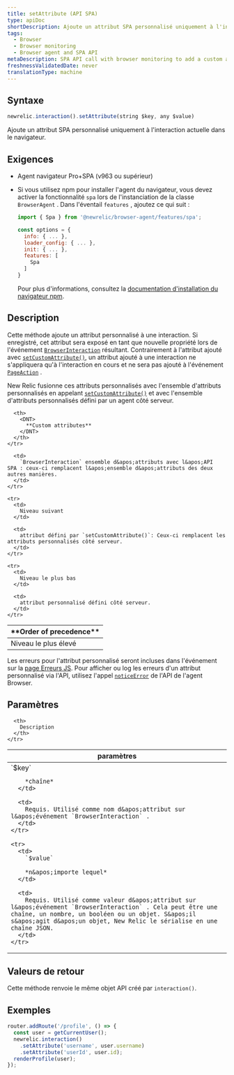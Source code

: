 ```yaml
---
title: setAttribute (API SPA)
type: apiDoc
shortDescription: Ajoute un attribut SPA personnalisé uniquement à l'interaction actuelle dans le navigateur.
tags:
  - Browser
  - Browser monitoring
  - Browser agent and SPA API
metaDescription: SPA API call with browser monitoring to add a custom attribute only to the current interaction.
freshnessValidatedDate: never
translationType: machine
---
```


## Syntaxe

```js
newrelic.interaction().setAttribute(string $key, any $value)
```

Ajoute un attribut SPA personnalisé uniquement à l&apos;interaction actuelle dans le navigateur.

## Exigences

* Agent navigateur Pro+SPA (v963 ou supérieur)

* Si vous utilisez npm pour installer l&apos;agent du navigateur, vous devez activer la fonctionnalité `spa` lors de l&apos;instanciation de la classe `BrowserAgent` . Dans l&apos;éventail `features` , ajoutez ce qui suit :

  ```js
  import { Spa } from '@newrelic/browser-agent/features/spa';

  const options = {
    info: { ... },
    loader_config: { ... },
    init: { ... },
    features: [
      Spa
    ]
  }
  ```

  Pour plus d&apos;informations, consultez la [documentation d&apos;installation du navigateur npm](https://www.npmjs.com/package/@newrelic/browser-agent#new-relic-browser-agent).

## Description

Cette méthode ajoute un attribut personnalisé à une interaction. Si enregistré, cet attribut sera exposé en tant que nouvelle propriété lors de l&apos;événement [`BrowserInteraction`](/docs/insights/explore-data/attributes/browser-default-attributes-insights#browserinteraction-attributes) résultant. Contrairement à l&apos;attribut ajouté avec [`setCustomAttribute()`](/docs/browser/new-relic-browser/browser-agent-apis/browser-api-newrelicsetcustomattribute), un attribut ajouté à une interaction ne s&apos;appliquera qu&apos;à l&apos;interaction en cours et ne sera pas ajouté à l&apos;événement [`PageAction`](/docs/insights/explore-data/attributes/browser-default-attributes-insights#pageaction-list) .

New Relic fusionne ces attributs personnalisés avec l&apos;ensemble d&apos;attributs personnalisés en appelant [`setCustomAttribute()`](/docs/browser/new-relic-browser/browser-agent-apis/browser-api-newrelicsetcustomattribute) et avec l&apos;ensemble d&apos;attributs personnalisés défini par un agent côté serveur.

<table>
  <thead>
    <tr>
      <th style={{ width: "200px" }}>
        <DNT>
          **Order of precedence**
        </DNT>
      </th>

      <th>
        <DNT>
          **Custom attributes**
        </DNT>
      </th>
    </tr>
  </thead>

  <tbody>
    <tr>
      <td>
        Niveau le plus élevé
      </td>

      <td>
        `BrowserInteraction` ensemble d&apos;attributs avec l&apos;API SPA : ceux-ci remplacent l&apos;ensemble d&apos;attributs des deux autres manières.
      </td>
    </tr>

    <tr>
      <td>
        Niveau suivant
      </td>

      <td>
        attribut défini par `setCustomAttribute()`: Ceux-ci remplacent les attributs personnalisés côté serveur.
      </td>
    </tr>

    <tr>
      <td>
        Niveau le plus bas
      </td>

      <td>
        attribut personnalisé défini côté serveur.
      </td>
    </tr>
  </tbody>
</table>

Les erreurs pour l&apos;attribut personnalisé seront incluses dans l&apos;événement sur la [page Erreurs JS](/docs/browser/new-relic-browser/browser-pro-features/javascript-errors-page-detect-analyze-errors). Pour afficher ou log les erreurs d&apos;un attribut personnalisé via l&apos;API, utilisez l&apos;appel [`noticeError`](/docs/browser/new-relic-browser/browser-agent-spa-api/newrelicnoticeerror-browser-agent-api) de l&apos;API de l&apos;agent Browser.

## Paramètres

<table>
  <thead>
    <tr>
      <th width="25%">
        paramètres
      </th>

      <th>
        Description
      </th>
    </tr>
  </thead>

  <tbody>
    <tr>
      <td>
        `$key`

        *chaîne*
      </td>

      <td>
        Requis. Utilisé comme nom d&apos;attribut sur l&apos;événement `BrowserInteraction` .
      </td>
    </tr>

    <tr>
      <td>
        `$value`

        *n&apos;importe lequel*
      </td>

      <td>
        Requis. Utilisé comme valeur d&apos;attribut sur l&apos;événement `BrowserInteraction` . Cela peut être une chaîne, un nombre, un booléen ou un objet. S&apos;il s&apos;agit d&apos;un objet, New Relic le sérialise en une chaîne JSON.
      </td>
    </tr>
  </tbody>
</table>

## Valeurs de retour

Cette méthode renvoie le même objet API créé par `interaction()`.

## Exemples

```js
router.addRoute('/profile', () => {
  const user = getCurrentUser();
  newrelic.interaction()
    .setAttribute('username', user.username)
    .setAttribute('userId', user.id);
  renderProfile(user);
});
```